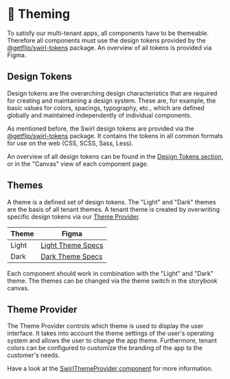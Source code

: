 
<Meta title="Requirements/Theming" />

# 🌈 Theming

To satisfy our multi-tenant apps, all components have to be themeable. Therefore
all components must use the design tokens provided by the
[@getflip/swirl-tokens](https://www.npmjs.com/package/@getflip/swirl-tokens)
package. An overview of all tokens is provided via Figma.

## Design Tokens

Design tokens are the overarching design characteristics that are required for
creating and maintaining a design system. These are, for example, the basic
values for colors, spacings, typography, etc., which are defined globally and
maintained independently of individual components.

As mentioned before, the Swirl design tokens are provided via the
[@getflip/swirl-tokens](https://www.npmjs.com/package/@getflip/swirl-tokens)
package. It contains the tokens in all common formats for use on the web (CSS,
SCSS, Sass, Less).

An overview of all design tokens can be found in the
[Design Tokens section](?path=/docs/design-tokens-background-colors--docs), or
in the "Canvas" view of each component page.

## Themes

A theme is a defined set of design tokens. The "Light" and "Dark" themes are the
basis of all tenant themes. A tenant theme is created by overwriting specific
design tokens via our
[Theme Provider](?path=/docs/components-swirlthemeprovider--swirl-theme-provider).

| Theme | Figma                                                                                        |
| ----- | -------------------------------------------------------------------------------------------- |
| Light | [Light Theme Specs](https://www.figma.com/file/tdZazSM2WcgwfXvdCV3LV5/Light-Color-Tokens-V2) |
| Dark  | [Dark Theme Specs](https://www.figma.com/file/HmXvEMMerFjqgUqLeq4rjt/Dimmed-Color-Tokens-V2) |

Each component should work in combination with the "Light" and "Dark" theme. The
themes can be changed via the theme switch in the storybook canvas.

## Theme Provider

The Theme Provider controls which theme is used to display the user interface.
It takes into account the theme settings of the user's operating system and
allows the user to change the app theme. Furthermore, tenant colors can be
configured to customize the branding of the app to the customer's needs.

Have a look at the
[SwirlThemeProvider component](?path=/docs/components-swirlthemeprovider--swirl-theme-provider)
for more information.
